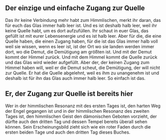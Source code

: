 ## Der einzige und einfache Zugang zur Quelle

Das ihr keine Verbindung mehr habt zum Himmlischen, merkt ihr daran, das für euch das Glas immer halb leer ist. Und es ist deshalb halb leer, weil ihr keine Quelle habt, um es dort aufzufüllen. Ihr schaut in euer Glas, das gefüllt ist mit eurer Lebensenergie und es ist halb leer. Aber für die, die eine Quelle haben, die einen Zugang haben, für die ist das Glas immer halb voll weil sie wissen, wenn es leer ist, ist der Ort wo sie landen werden immer dort, wo die Demut, die Demütigung am größten ist. Und mit der Demut kommt der Himmel zurück. Und mit dem Himmel kommt die Quelle zurück und das Glas wird wieder aufgefüllt. Aber der, der keinen Zugang zum Himmel haben will, weil er die Demut scheut, die Demütigung, der will nicht zur Quelle. Er hat die Quelle abgelehnt, weil es ihm zu unangenehm ist und deshalb ist für ihn das Glas auch immer halb leer. So einfach ist das.

## Er, der Zugang zur Quelle ist bereits hier

Wer in der himmlischen Resonanz mit des ersten Tages ist, den harten Weg der Engel gegangen ist und in der himmlischen Resonanz des zweiten Tages ist, den himmlischen Geist den dämonischen Geboten vorzieht, der dürfte auch den dritten Tag und dessen Tempel bereits überall sehen können. Sein Erscheinungsbild zieht sich wie ein roter Faden durch die ersten beiden Tage und auch den dritten Tag dieses Buches.


